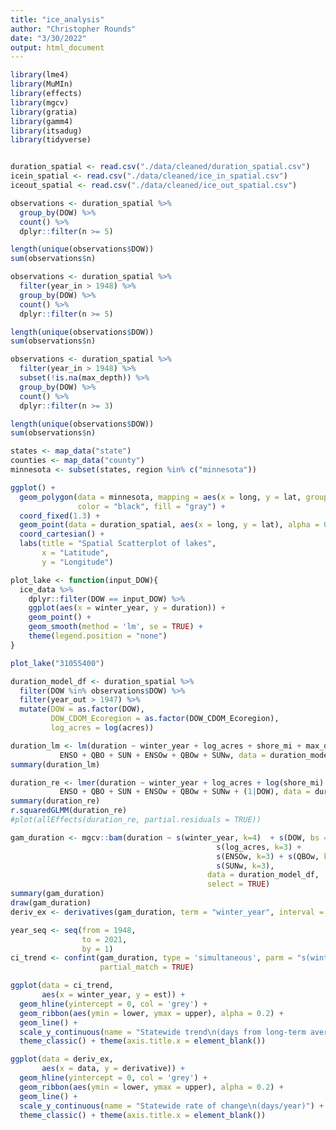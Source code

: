 ```yaml
---
title: "ice_analysis"
author: "Christopher Rounds"
date: "3/30/2022"
output: html_document
---
```


```r
library(lme4)
library(MuMIn)
library(effects)
library(mgcv)
library(gratia)
library(gamm4)
library(itsadug)
library(tidyverse)


duration_spatial <- read.csv("./data/cleaned/duration_spatial.csv")
icein_spatial <- read.csv("./data/cleaned/ice_in_spatial.csv")
iceout_spatial <- read.csv("./data/cleaned/ice_out_spatial.csv")


```


```r
observations <- duration_spatial %>%
  group_by(DOW) %>%
  count() %>%
  dplyr::filter(n >= 5)

length(unique(observations$DOW))
sum(observations$n)

observations <- duration_spatial %>%
  filter(year_in > 1948) %>%
  group_by(DOW) %>%
  count() %>%
  dplyr::filter(n >= 5)

length(unique(observations$DOW))
sum(observations$n)

observations <- duration_spatial %>%
  filter(year_in > 1948) %>%
  subset(!is.na(max_depth)) %>%
  group_by(DOW) %>%
  count() %>%
  dplyr::filter(n >= 3)

length(unique(observations$DOW))
sum(observations$n)

```

```r
states <- map_data("state")
counties <- map_data("county")
minnesota <- subset(states, region %in% c("minnesota"))

ggplot() +
  geom_polygon(data = minnesota, mapping = aes(x = long, y = lat, group = group),
               color = "black", fill = "gray") +
  coord_fixed(1.3) +
  geom_point(data = duration_spatial, aes(x = long, y = lat), alpha = 0.25) +
  coord_cartesian() +   
  labs(title = "Spatial Scatterplot of lakes",
       x = "Latitude",
       y = "Longitude")
```
```r
plot_lake <- function(input_DOW){
  ice_data %>%
    dplyr::filter(DOW == input_DOW) %>%
    ggplot(aes(x = winter_year, y = duration)) +
    geom_point() +
    geom_smooth(method = 'lm', se = TRUE) +
    theme(legend.position = "none")
}

plot_lake("31055400")
```


```r
duration_model_df <- duration_spatial %>%
  filter(DOW %in% observations$DOW) %>%
  filter(year_out > 1947) %>%
  mutate(DOW = as.factor(DOW),
         DOW_CDOM_Ecoregion = as.factor(DOW_CDOM_Ecoregion),
         log_acres = log(acres))

duration_lm <- lm(duration ~ winter_year + log_acres + shore_mi + max_depth + 
           ENSO + QBO + SUN + ENSOw + QBOw + SUNw, data = duration_model_df)
summary(duration_lm)

duration_re <- lmer(duration ~ winter_year + log_acres + log(shore_mi) + max_depth + 
           ENSO + QBO + SUN + ENSOw + QBOw + SUNw + (1|DOW), data = duration_model_df)
summary(duration_re)
r.squaredGLMM(duration_re)
#plot(allEffects(duration_re, partial.residuals = TRUE))
```


```r
gam_duration <- mgcv::bam(duration ~ s(winter_year, k=4)  + s(DOW, bs = 're') + 
                                              s(log_acres, k=3) +
                                              s(ENSOw, k=3) + s(QBOw, k=3) +
                                              s(SUNw, k=3),
                                            data = duration_model_df,
                                            select = TRUE)
summary(gam_duration)
draw(gam_duration)
deriv_ex <- derivatives(gam_duration, term = "winter_year", interval = "simultaneous", partial_match = TRUE)

year_seq <- seq(from = 1948,
                to = 2021,
                by = 1)
ci_trend <- confint(gam_duration, type = 'simultaneous', parm = "s(winter_year)", 
                    partial_match = TRUE)

ggplot(data = ci_trend,
       aes(x = winter_year, y = est)) + 
  geom_hline(yintercept = 0, col = 'grey') +
  geom_ribbon(aes(ymin = lower, ymax = upper), alpha = 0.2) + 
  geom_line() + 
  scale_y_continuous(name = "Statewide trend\n(days from long-term average cover)") + 
  theme_classic() + theme(axis.title.x = element_blank())

ggplot(data = deriv_ex,
       aes(x = data, y = derivative)) + 
  geom_hline(yintercept = 0, col = 'grey') +
  geom_ribbon(aes(ymin = lower, ymax = upper), alpha = 0.2) + 
  geom_line() +
  scale_y_continuous(name = "Statewide rate of change\n(days/year)") + 
  theme_classic() + theme(axis.title.x = element_blank())
```


